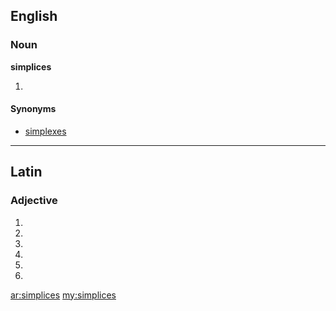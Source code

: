 ==English==
===Noun===
'''simplices'''
#{{mathematics}} {{plural of|[[simplex]]}}

====Synonyms====
*[[simplexes]]

----
==Latin==

===Adjective===
{{la-adj-form|simplicēs}}

# {{inflection of|simplex|simplex|nom|m|p|lang=la}}
# {{inflection of|simplex|simplex|nom|f|p|lang=la}}
# {{inflection of|simplex|simplex|acc|m|p|lang=la}}
# {{inflection of|simplex|simplex|acc|f|p|lang=la}}
# {{inflection of|simplex|simplex|voc|m|p|lang=la}}
# {{inflection of|simplex|simplex|voc|f|p|lang=la}}
{{rfc-auto}}

[[ar:simplices]]
[[my:simplices]]